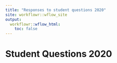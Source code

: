 ```yaml
---
title: "Responses to student questions 2020"
site: workflowr::wflow_site
output:
  workflowr::wflow_html:
    toc: false
---
```


# Student Questions 2020



